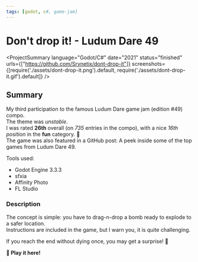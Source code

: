 ```yaml
---
tags: [godot, c#, game-jam]
---
```

<Back name="Projects" link="../../" />

# Don't drop it! - Ludum Dare 49

<ProjectSummary
    language="Godot/C#"
    date="2021"
    status="finished"
    urls={["https://github.com/Srynetix/dont-drop-it"]}
    screenshots={[require('./assets/dont-drop-it.png').default, require('./assets/dont-drop-it.gif').default]}
/>

## Summary

My third participation to the famous <ELink href="https://ldjam.com/events/ludum-dare/49/">Ludum Dare game jam (edition #49)</ELink> compo.  
The theme was *unstable*.  
I was rated <ELink href="https://ldjam.com/events/ludum-dare/49/dont-drop-it"><b>26th</b> overall</ELink> (on *735* entries in the compo), with a nice *16th position* in the **fun** category. :tada:  
The game was also featured in a GitHub post: <ELink href="https://github.blog/2021-10-25-a-peek-inside-some-of-the-top-games-from-ludum-dare-49/">A peek inside some of the top games from Ludum Dare 49</ELink>.

Tools used:
- Godot Engine 3.3.3
- sfxia
- Affinity Photo
- FL Studio

### Description

The concept is simple: you have to drag-n-drop a bomb ready to explode to a safer location.  
Instructions are included in the game, but I warn you, it is quite challenging.

If you reach the end without dying once, you may get a surprise! :gift:

<ELink href="https://srynetix.github.io/dont-drop-it/Dont-drop-it"><b>🚀 Play it here!</b></ELink>

